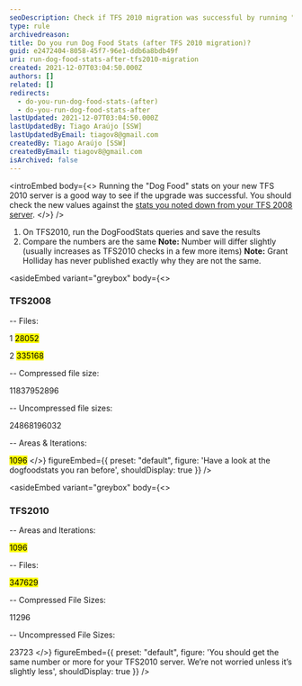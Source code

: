 ```yaml
---
seoDescription: Check if TFS 2010 migration was successful by running "Dog Food" stats and comparing numbers with previous results.
type: rule
archivedreason:
title: Do you run Dog Food Stats (after TFS 2010 migration)?
guid: e2472404-8058-45f7-96e1-ddb6a8bdb49f
uri: run-dog-food-stats-after-tfs2010-migration
created: 2021-12-07T03:04:50.000Z
authors: []
related: []
redirects:
  - do-you-run-dog-food-stats-(after)
  - do-you-run-dog-food-stats-after
lastUpdated: 2021-12-07T03:04:50.000Z
lastUpdatedBy: Tiago Araújo [SSW]
lastUpdatedByEmail: tiagov8@gmail.com
createdBy: Tiago Araújo [SSW]
createdByEmail: tiagov8@gmail.com
isArchived: false
---
```


<introEmbed
  body={<>
Running the "Dog Food" stats on your new TFS 2010 server is a good way to see if the upgrade was successful. You should check the new values against the [stats you noted down from your TFS 2008 server](/do-you-run-your-dog-food-stats-before1).
  </>}
/>
1. On TFS2010, run the DogFoodStats queries and save the results
2. Compare the numbers are the same
   **Note:** Number will differ slightly (usually increases as TFS2010 checks in a few more items)
   **Note:** Grant Holliday has never published exactly why they are not the same.

<asideEmbed
  variant="greybox"
  body={<>
    
### TFS2008

-- Files:

1 <mark>28052</mark>

2 <mark>335168</mark>

-- Compressed file size:

11837952896

-- Uncompressed file sizes:

24868196032

-- Areas & Iterations:

<mark>1096</mark>
  </>}
  figureEmbed={{
    preset: "default",
    figure: 'Have a look at the dogfoodstats you ran before',
    shouldDisplay: true
  }}
/>

<asideEmbed
  variant="greybox"
  body={<>
    
### TFS2010

-- Areas and Iterations:

<mark>1096</mark>

-- Files:

<mark>347629</mark>

-- Compressed File Sizes:

11296

-- Uncompressed File Sizes:

23723
  </>}
  figureEmbed={{
    preset: "default",
    figure: 'You should get the same number or more for your TFS2010 server. We’re not worried unless it’s slightly less',
    shouldDisplay: true
  }}
/>
